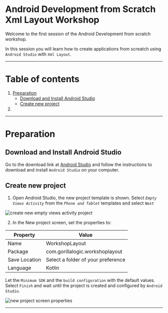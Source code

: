 # Android Development from Scratch Xml Layout Workshop

Welcome to the first session of the Android Development from scratch workshop.

In this session you will learn how to create applications from screatch using `Android Studio` with `Xml Layout`.

---

# Table of contents

1. [Preparation](#Preparation)
    - [Download and Install Android Studio](#download-and-install-android-studio)
    - [Create new project](#create-new-project)
1. 

---

# Preparation

## Download and Install Android Studio

Go to the download link at <a href="https://developer.android.com/studio" target="_blank">Android Studio</a> and follow the instructions to download and install `Android Studio` on your computer.

## Create new project

1. Open Android Studio, the new project template is shown.
Select *`Empty Views Activity`* from the *`Phone and Tablet`* templates and select *`Next`*

<img src="docs-images/0-image.png" max-width="100%"  alt="create new empty views activity project"/>

<br/>

2. In the New project screen, set the properties to:

| **Property** | **Value**     |
| ----------|-----------------|
| Name     |  WorkshopLayout        |
| Package     |  com.gorillalogic.workshoplayout        |
| Save Location     |  Select a folder of your preference        |
| Language     |  Kotlin        |

Let the `Minimum SDK` and the `build configuration` with the default values.
Select `Finish` and wait until the project is created and configured by `Android Studio`.

<img src="docs-images/1-image.png" max-width="100%"  alt="new project screen properties"/>

---

